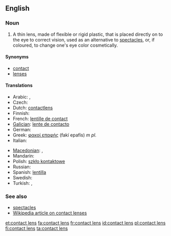 ==English==

===Noun===
{{en-noun|sg=[[contact]] [[lens]]|contact lenses}}

# A thin lens, made of flexible or rigid plastic, that is placed directly on to the eye to correct vision, used as an alternative to [[spectacles]], or, if coloured, to change one's eye color cosmetically.

====Synonyms====
* [[contact]]
* [[lens]]es

====Translations====
{{trans-top|thin lens placed directly on the eye}}
* Arabic: {{t|ar|عدسة لاقصة|f|sc=Arab}},  {{t|ar|عدسة|f|sc=Arab}}
* Czech: {{t-|cs|kontaktní čočka|f}}
* Dutch: [[contactlens]] {{f}}
* Finnish: {{t+|fi|piilolinssi}}
* French: [[lentille de contact]] {{f}}
* [[Galician]]: [[lente de contacto]] {{f}}
* German: {{t-|de|Kontaktlinse|f}}
* Greek: [[φακοί επαφής]] (fakí epafís) ''m pl.''
* Italian: {{t-|it|lente a contatto|f}}
{{trans-mid}}
* [[Macedonian]]: {{t|mk|контактна леќа|f|tr=kóntaktna léḱa|sc=Cyrl|xs=Macedonian}},  {{t|mk|контактни леќи|p|tr=kóntaktni léḱi|sc=Cyrl|xs=Macedonian}}
* Mandarin: {{t-|cmn|隱形眼鏡|sc=Hani|xs=Mandarin}}
* Polish: [[szkło kontaktowe]] {{n}}
* Russian: {{t|ru|контактная линза|f|tr=kontáktnaja linza|sc=Cyrl}}
* Spanish: [[lentilla]] {{f}}
* Swedish: {{t+|sv|kontaktlins|c}}
* Turkish: {{t+|tr|lens}},  {{t|tr|kontakt lens}}
{{trans-bottom}}

===See also===
* [[spectacles]]
* [[w:contact lens|Wikipedia article on contact lenses]]

[[et:contact lens]]
[[fa:contact lens]]
[[fr:contact lens]]
[[id:contact lens]]
[[pl:contact lens]]
[[fi:contact lens]]
[[ta:contact lens]]